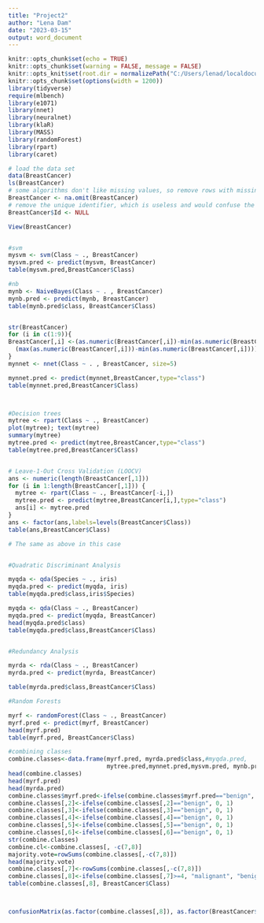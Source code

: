 ---
title: "Project2"
author: "Lena Dam"
date: "2023-03-15"
output: word_document
---


```{r setup, include=FALSE}
knitr::opts_chunk$set(echo = TRUE)
knitr::opts_chunk$set(warning = FALSE, message = FALSE)
knitr::opts_knit$set(root.dir = normalizePath("C:/Users/lenad/localdocuments/3Q22/560")) 
knitr::opts_chunk$set(options(width = 1200))
library(tidyverse)
require(mlbench)
library(e1071)
library(nnet)
library(neuralnet)
library(klaR)
library(MASS)
library(randomForest)
library(rpart)
library(caret)
```

```{r}



# load the data set
data(BreastCancer)
ls(BreastCancer)
# some algorithms don't like missing values, so remove rows with missing values
BreastCancer <- na.omit(BreastCancer) 
# remove the unique identifier, which is useless and would confuse the machine learning algorithms
BreastCancer$Id <- NULL 

View(BreastCancer)


#svm
mysvm <- svm(Class ~ ., BreastCancer)
mysvm.pred <- predict(mysvm, BreastCancer)
table(mysvm.pred,BreastCancer$Class)

#nb
mynb <- NaiveBayes(Class ~ . , BreastCancer)
mynb.pred <- predict(mynb, BreastCancer)
table(mynb.pred$class, BreastCancer$Class)


str(BreastCancer)
for (i in c(1:9)){
BreastCancer[,i] <-(as.numeric(BreastCancer[,i])-min(as.numeric(BreastCancer[,i]))) /
  (max(as.numeric(BreastCancer[,i]))-min(as.numeric(BreastCancer[,i])))
}
mynnet <- nnet(Class ~ . , BreastCancer, size=5)

mynnet.pred <- predict(mynnet,BreastCancer,type="class")
table(mynnet.pred,BreastCancer$Class)



#Decision trees
mytree <- rpart(Class ~ ., BreastCancer)
plot(mytree); text(mytree) 
summary(mytree)
mytree.pred <- predict(mytree,BreastCancer,type="class")
table(mytree.pred,BreastCancer$Class)


# Leave-1-Out Cross Validation (LOOCV)
ans <- numeric(length(BreastCancer[,1]))
for (i in 1:length(BreastCancer[,1])) {
  mytree <- rpart(Class ~ ., BreastCancer[-i,])
  mytree.pred <- predict(mytree,BreastCancer[i,],type="class")
  ans[i] <- mytree.pred
}
ans <- factor(ans,labels=levels(BreastCancer$Class))
table(ans,BreastCancer$Class)

# The same as above in this case


#Quadratic Discriminant Analysis

myqda <- qda(Species ~ ., iris)
myqda.pred <- predict(myqda, iris)
table(myqda.pred$class,iris$Species)

myqda <- qda(Class ~ ., BreastCancer)
myqda.pred <- predict(myqda, BreastCancer)
head(myqda.pred$class)
table(myqda.pred$class,BreastCancer$Class)


#Redundancy Analysis

myrda <- rda(Class ~ ., BreastCancer)
myrda.pred <- predict(myrda, BreastCancer)

table(myrda.pred$class,BreastCancer$Class)

#Random Forests

myrf <- randomForest(Class ~ ., BreastCancer)
myrf.pred <- predict(myrf, BreastCancer)
head(myrf.pred)
table(myrf.pred, BreastCancer$Class)

#combining classes
combine.classes<-data.frame(myrf.pred, myrda.pred$class,#myqda.pred, 
                            mytree.pred,mynnet.pred,mysvm.pred, mynb.pred$class)
head(combine.classes)
head(myrf.pred)
head(myrda.pred)
combine.classes$myrf.pred<-ifelse(combine.classes$myrf.pred=="benign", 0, 1)
combine.classes[,2]<-ifelse(combine.classes[,2]=="benign", 0, 1)
combine.classes[,3]<-ifelse(combine.classes[,3]=="benign", 0, 1)
combine.classes[,4]<-ifelse(combine.classes[,4]=="benign", 0, 1)
combine.classes[,5]<-ifelse(combine.classes[,5]=="benign", 0, 1)
combine.classes[,6]<-ifelse(combine.classes[,6]=="benign", 0, 1)
str(combine.classes)
combine.cl<-combine.classes[, -c(7,8)]
majority.vote=rowSums(combine.classes[,-c(7,8)])
head(majority.vote)
combine.classes[,7]<-rowSums(combine.classes[,-c(7,8)])
combine.classes[,8]<-ifelse(combine.classes[,7]>=4, "malignant", "benign")
table(combine.classes[,8], BreastCancer$Class)



confusionMatrix(as.factor(combine.classes[,8]), as.factor(BreastCancer$Class))

```

